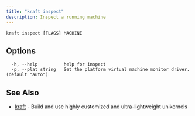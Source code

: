 ```yaml
---
title: "kraft inspect"
description: Inspect a running machine
---
```


```
kraft inspect [FLAGS] MACHINE
```

## Options

```
  -h, --help          help for inspect
  -p, --plat string   Set the platform virtual machine monitor driver. (default "auto")
```

## See Also

* [kraft](kraft.md)	 - Build and use highly customized and ultra-lightweight unikernels

